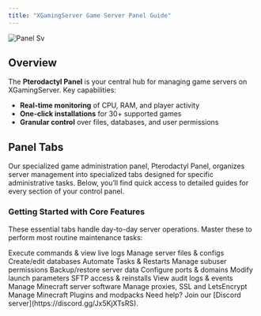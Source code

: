 ```yaml
---
title: "XGamingServer Game Server Panel Guide"
---
```


![Panel Sv](/images/panel.svg)

## Overview

The **Pterodactyl Panel** is your central hub for managing game servers on XGamingServer. Key capabilities:

- **Real-time monitoring** of CPU, RAM, and player activity
- **One-click installations** for 30\+ supported games
- **Granular control** over files, databases, and user permissions

## **Panel Tabs**

Our specialized game administration panel, Pterodactyl Panel, organizes server management into specialized tabs designed for specific administrative tasks. Below, you’ll find quick access to detailed guides for every section of your control panel.

### **Getting Started with Core Features**

These essential tabs handle day-to-day server operations. Master these to perform most routine maintenance tasks:

<CardGroup cols="4">
  <Card title="Console" icon="sparkles" href="/Game-Panel/Console">
    Execute commands & view live logs
  </Card>
  <Card title="Files" icon="sparkles" href="/Game-Panel/Files">
    Manage server files & configs
  </Card>
  <Card title="Databases " icon="sparkles" href="/Game-Panel/Databases">
    Create/edit databases
  </Card>
  <Card title="Schedules" icon="sparkles" href="/Game-Panel/Schedules">
    Automate Tasks & Restarts
  </Card>
  <Card title="Users" icon="sparkles" href="/Game-Panel/Users">
    Manage subuser permissions
  </Card>
  <Card title="Backups" icon="sparkles" href="/Game-Panel/Backups">
    Backup/restore server data
  </Card>
  <Card title="Network" icon="sparkles" href="/Game-Panel/Network">
    Configure ports & domains
  </Card>
  <Card title="Startup" icon="sparkles" href="/Game-Panel/Startup">
    Modify launch parameters
  </Card>
  <Card title="Settings" icon="sparkles" href="/Game-Panel/Settings">
    SFTP access & reinstalls
  </Card>
  <Card title="Activity" icon="sparkles" href="/Game-Panel/Activity">
    View audit logs & events
  </Card>
  <Card title="Server type" icon="sparkles" href="/Game-Panel/Server-type">
    Manage Minecraft server software
  </Card>
  <Card title="Proxy" icon="sparkles" href="/Game-Panel/Proxy">
    Manage proxies, SSL and LetsEncrypt
  </Card>
  <Card title="Additional Featues" icon="sparkles" href="/Game-Panel/Additional-Features">
    Manage Minecraft Plugins and modpacks
  </Card>
</CardGroup>

<Info>
  Need help? Join our [Discord server](https://discord.gg/Jx5KjXTsRS).
</Info>